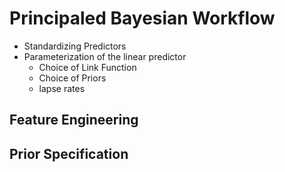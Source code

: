 # Principaled Bayesian Workflow {#workflow}

- Standardizing Predictors
- Parameterization of the linear predictor
  - Choice of Link Function
  - Choice of Priors
  - lapse rates

## Feature Engineering

## Prior Specification

